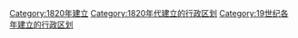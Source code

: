 {{Cat topic in year| topic=建立的行政区划|year=1820}}
[[Category:1820年建立|Category:1820年建立]]
[[Category:1820年代建立的行政区划|Category:1820年代建立的行政区划]]
[[Category:19世纪各年建立的行政区划|Category:19世纪各年建立的行政区划]]